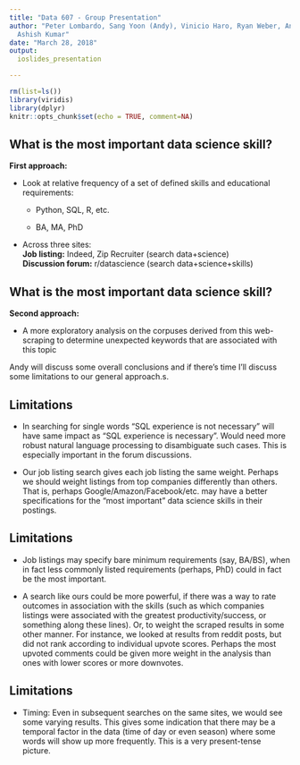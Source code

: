 ```yaml
---
title: "Data 607 - Group Presentation"
author: "Peter Lombardo, Sang Yoon (Andy), Vinicio Haro, Ryan Weber, Anjal Hussan,
  Ashish Kumar"
date: "March 28, 2018"
output:
  ioslides_presentation

---
```

```r
rm(list=ls())
library(viridis)
library(dplyr)
knitr::opts_chunk$set(echo = TRUE, comment=NA)
```

## What is the most important data science skill?

<b>First approach:</b>  

  - Look at relative frequency of a set of defined skills and educational requirements:  

    - Python, SQL, R, etc.    

    - BA, MA, PhD  

  - Across three sites:  
     <b>Job listing:</b> Indeed, Zip Recruiter (search data+science)  
     <b>Discussion forum:</b> r/datascience (search data+science+skills)  
  
## What is the most important data science skill?
<b>Second approach:</b>  

  - A more exploratory analysis on the corpuses derived from this web-scraping to determine unexpected  keywords that are associated with this topic  
  
Andy will discuss some overall conclusions and if there's time I'll discuss some limitations to our general approach.s.

## Limitations

  - In searching for single words "SQL experience is not necessary" will have same impact as "SQL experience is necessary".  Would need more robust natural language processing to disambiguate such cases.  This is especially important in the forum discussions.  
 
  - Our job listing search gives each job listing the same weight.  Perhaps we should weight listings from top companies differently than others.  That is, perhaps Google/Amazon/Facebook/etc. may have a better specifications for the "most important" data science skills in their postings.  
 
## Limitations
 
  - Job listings may specify bare minimum requirements (say, BA/BS), when in fact less commonly listed requirements (perhaps, PhD) could in fact be the most important.    
  
  - A search like ours could be more powerful, if there was a way to rate outcomes in association with the skills (such as which companies listings were associated with the greatest productivity/success, or something along these lines).  Or, to weight the scraped results in some other manner.  For instance, we looked at results from reddit posts, but did not rank according to individual upvote scores.  Perhaps the most upvoted comments could be given more weight in the analysis than ones with lower scores or more downvotes.  
 
## Limitations

  - Timing: Even in subsequent searches on the same sites, we would see some varying results.  This gives some indication that there may be a temporal factor in the data (time of day or even season) where some words will show up more frequently.  This is a very present-tense picture.


